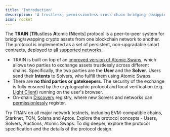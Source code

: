 ```yaml
---
title: 'Introduction'
description: 'A trustless, permissionless cross-chain bridging (swapping) solution.'
icon: rocket
---
```


The **TRAIN** [**TR**ustless **A**tomic **IN**tents] protocol is a peer-to-peer system for bridging/swapping crypto assets from one blockchain network to another. The protocol is implemented as a set of persistent, non-upgradable smart contracts, deployed to all [supported networks](/protocol/contracts).

- TRAIN is built on top of an [improved version of Atomic Swaps](/protocol/atomic-swaps-prehtlc), which allows two parties to exchange assets trustlessly across different chains. Specifically, the two parties are the **User** and the **Solver**. Users send their **Intents** to Solvers, who fulfill them using Atomic Swaps.
- There are **no third parties or gatekeepers**. The security of the exchange is fully ensured by the cryptographic protocol and local verification (e.g. [Light Client](/protocol/dApp)) running on the user's browser.
- On-chain [Discovery](/protocol/discovery) registry, where new Solvers and networks can [permissionlessly](/protocol/usage-add-new-network) register.

<CardGroup cols={3}>
  <Card title="Try TRAIN in Action" icon="square-1" href="https://app.train.tech">
    Try TRAIN on all major network testnets, including EVM-compatible chains, Starknet, TON, Solana and Aptos.
  </Card>
  <Card title="Protocol Concepts" icon="square-2" href="/protocol/the-protocol">
    Explore the protocol concepts - Users, Solvers, Auctions, Atomic Swaps.
  </Card>
  <Card title="Protocol Spec" icon="square-3" href="/protocol-spec">
    To dig deeper, explore the protocol specification and the details of the protocol design.
  </Card>
</CardGroup>